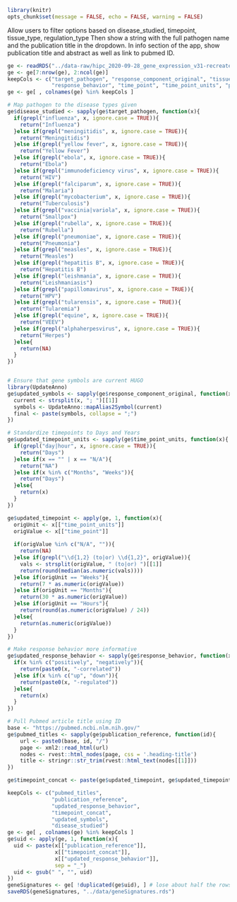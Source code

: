 ```r
library(knitr)
opts_chunk$set(message = FALSE, echo = FALSE, warning = FALSE)
```


Allow users to filter options based on disease_studied, timepoint, tissue_type, regulation_type
Then show a string with the full pathogen name and the publication title in the dropdown.
In info section of the app, show publication title and abstract as well as link to pubmed ID.

```r
ge <- readRDS("../data-raw/hipc_2020-09-28_gene_expression_v31-recreated_template.RDS")
ge <- ge[7:nrow(ge), 2:ncol(ge)]
keepCols <- c("target_pathogen", "response_component_original", "tissue_type",
              "response_behavior", "time_point", "time_point_units", "publication_reference")
ge <- ge[ , colnames(ge) %in% keepCols ]
```


```r
# Map pathogen to the disease types given
ge$disease_studied <- sapply(ge$target_pathogen, function(x){
  if(grepl("influenza", x, ignore.case = TRUE)){
    return("Influenza")
  }else if(grepl("meningitidis", x, ignore.case = TRUE)){
    return("Meningitidis")
  }else if(grepl("yellow fever", x, ignore.case = TRUE)){
    return("Yellow Fever")
  }else if(grepl("ebola", x, ignore.case = TRUE)){
    return("Ebola")
  }else if(grepl("immunodeficiency virus", x, ignore.case = TRUE)){
    return("HIV")
  }else if(grepl("falciparum", x, ignore.case = TRUE)){
    return("Malaria")
  }else if(grepl("mycobacterium", x, ignore.case = TRUE)){
    return("Tuberculosis")
  }else if(grepl("vaccinia|variola", x, ignore.case = TRUE)){
    return("Smallpox")
  }else if(grepl("rubella", x, ignore.case = TRUE)){
    return("Rubella")
  }else if(grepl("pneumoniae", x, ignore.case = TRUE)){
    return("Pneumonia")
  }else if(grepl("measles", x, ignore.case = TRUE)){
    return("Measles")
  }else if(grepl("hepatitis B", x, ignore.case = TRUE)){
    return("Hepatitis B")
  }else if(grepl("leishmania", x, ignore.case = TRUE)){
    return("Leishmaniasis")
  }else if(grepl("papillomavirus", x, ignore.case = TRUE)){
    return("HPV")
  }else if(grepl("tularensis", x, ignore.case = TRUE)){
    return("Tularemia")
  }else if(grepl("equine", x, ignore.case = TRUE)){
    return("VEEV")
  }else if(grepl("alphaherpesvirus", x, ignore.case = TRUE)){
    return("Herpes")
  }else{
    return(NA)
  }
})


# Ensure that gene symbols are current HUGO
library(UpdateAnno)
ge$updated_symbols <- sapply(ge$response_component_original, function(x){
  current <- strsplit(x, "; ")[[1]]
  symbols <- UpdateAnno::mapAlias2Symbol(current)
  final <- paste(symbols, collapse = ";")
})

# Standardize timepoints to Days and Years
ge$updated_timepoint_units <- sapply(ge$time_point_units, function(x){
  if(grepl("day|hour", x, ignore.case = TRUE)){
    return("Days")
  }else if(x == "" | x == "N/A"){
    return("NA")
  }else if(x %in% c("Months", "Weeks")){
    return("Days")
  }else{
    return(x)
  }
})

ge$updated_timepoint <- apply(ge, 1, function(x){
  origUnit <- x[["time_point_units"]]
  origValue <- x[["time_point"]]
  
  if(origValue %in% c("N/A", "")){
    return(NA)
  }else if(grepl("\\d{1,2} (to|or) \\d{1,2}", origValue)){
    vals <- strsplit(origValue, " (to|or) ")[[1]]
    return(round(median(as.numeric(vals))))
  }else if(origUnit == "Weeks"){
    return(7 * as.numeric(origValue))
  }else if(origUnit == "Months"){
    return(30 * as.numeric(origValue))
  }else if(origUnit == "Hours"){
    return(round(as.numeric(origValue) / 24))
  }else{
    return(as.numeric(origValue))
  }
})

# Make response behavior more informative
ge$updated_response_behavior <- sapply(ge$response_behavior, function(x){
  if(x %in% c("positively", "negatively")){
    return(paste0(x, "-correlated"))
  }else if(x %in% c("up", "down")){
    return(paste0(x, "-regulated"))
  }else{
    return(x)
  }
})

# Pull Pubmed article title using ID
base <- "https://pubmed.ncbi.nlm.nih.gov/"
ge$pubmed_titles <- sapply(ge$publication_reference, function(id){
    url <- paste0(base, id, "/")
    page <- xml2::read_html(url)
    nodes <- rvest::html_nodes(page, css = '.heading-title')
    title <- stringr::str_trim(rvest::html_text(nodes[[1]]))
})

ge$timepoint_concat <- paste(ge$updated_timepoint, ge$updated_timepoint_units, "-")
```

```r
keepCols <- c("pubmed_titles",
              "publication_reference",
              "updated_response_behavior", 
              "timepoint_concat", 
              "updated_symbols",
              "disease_studied")
ge <- ge[ , colnames(ge) %in% keepCols ]
ge$uid <- apply(ge, 1, function(x){
  uid <- paste(x[["publication_reference"]],
               x[["timepoint_concat"]],
               x[["updated_response_behavior"]],
               sep = "_")
  uid <- gsub(" ", "", uid)
})
geneSignatures <- ge[ !duplicated(ge$uid), ] # lose about half the rows?
saveRDS(geneSignatures, "../data/geneSignatures.rds")
```